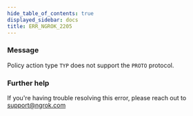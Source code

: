 ```yaml
---
hide_table_of_contents: true
displayed_sidebar: docs
title: ERR_NGROK_2205
---
```


### Message

Policy action type `TYP` does not support the `PROTO` protocol.

### Further help

If you're having trouble resolving this error, please reach out to [support@ngrok.com](mailto:support@ngrok.com?subject=Help%20with%20ERR_NGROK_2205)
